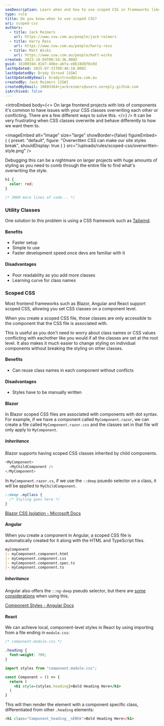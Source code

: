 ```yaml
---
seoDescription: Learn when and how to use scoped CSS in frameworks like Blazor, Angular, and React to avoid class conflicts and ensure consistent component styling.
type: rule
title: Do you know when to use scoped CSS?
uri: scoped-css
authors:
  - title: Jack Reimers
    url: https://www.ssw.com.au/people/jack-reimers
  - title: Harry Ross
    url: https://www.ssw.com.au/people/harry-ross
  - title: Matt Wicks
    url: https://www.ssw.com.au/people/matt-wicks
created: 2023-10-04T00:54:36.000Z
guid: 16300344-d1b7-4dbe-abfa-e8b18d8f0c8d
lastUpdated: 2025-07-31T00:46:18.000Z
lastUpdatedBy: Brady Stroud [SSW]
lastUpdatedByEmail: bradystroud@ssw.com.au
createdBy: Jack Reimers [SSW]
createdByEmail: 10693364+jackreimers@users.noreply.github.com
isArchived: false
---
```


<introEmbed
  body={<>
On large frontend projects with lots of components it's common to have issues with your CSS classes overwriting each other or conflicting.
There are a few different ways to solve this.
  </>}
/>
It can be very frustrating when CSS classes overwrite and behave differently to how we want them to.


<imageEmbed
  alt="Image"
  size="large"
  showBorder={false}
  figureEmbed={ {
    preset: "default",
    figure: "Overwritten CSS can make our site styles break",
    shouldDisplay: true
  } }
  src="/uploads/rules/scoped-css/overwritten-style.png"
/>


Debugging this can be a nightmare on larger projects with huge amounts of styling as you need to comb through the entire file to find what's overwriting the style.

```css
h1 {
  color: red;
}

/* 3000 more lines of code... */
```

### Utility Classes

One solution to this problem is using a CSS framework such as [Tailwind](https://tailwindcss.com).

#### Benefits

* Faster setup
* Simple to use
* Faster development speed once devs are familiar with it

#### Disadvantages

* Poor readability as you add more classes
* Learning curve for class names

### Scoped CSS

Most frontend frameworks such as Blazor, Angular and React support scoped CSS, allowing you set CSS classes on a component level.

When you create a scoped CSS file, those classes are only accessible to the component that the CSS file is associated with.

This is useful as you don't need to worry about class names or CSS values conflicting with eachother like you would if all the classes are set at the root level.
It also makes it much easier to change styling on individual components without breaking the styling on other classes.

#### Benefits

* Can reuse class names in each component without conflicts

#### Disadvantages

* Styles have to be manually written

#### Blazor

In Blazor scoped CSS files are associated with components with dot syntax.
For example, if we have a component called `MyComponent.razor`, we can create a file called `MyComponent.razor.css` and the classes set in that file will only apply to `MyComponent`.

##### Inheritance

Blazor supports having scoped CSS classes inherited by child components.

```cs
<MyComponent>
  <MyChildComponent />
</MyComponent>
```

In `MyComponent.razor.cs`, if we use the `::deep` psuedo selector on a class, it will be applied to `MyChildComponent`.

```css
::deep .myClass {
  /* Styling goes here */
}
```

[Blazor CSS Isolation - Microsoft Docs](https://learn.microsoft.com/en-us/aspnet/core/blazor/components/css-isolation?view=aspnetcore-7.0&WT.mc_id=DT-MVP-33518)

#### Angular

When you create a component in Angular, a scoped CSS file is automatically created for it along with the HTML and TypeScript files.

```md
myComponent
|- myComponent.component.html
|- myComponent.component.css
|- myComponent.component.spec.ts
|- myComponent.component.ts
```

##### Inheritance

Angular also offers the `::ng-deep` pseudo selector, but there are [some considerations](https://angular.io/guide/component-styles) when using this.

[Component Styles - Angular Docs](https://angular.io/guide/component-styles)

#### React

We can achieve local, component-level styles in React by using importing from a file ending in `module.css`:

```css
/* component.module.css */

.heading {
  font-weight: 700;
}
```

```jsx
import styles from "component.module.css";

const Component = () => {
  return (
    <h1 style={styles.heading}>Bold Heading Here</h1>
  )
}
```

This will then render the element with a component specific class, differentiated from other `.heading` elements:

```html
<h1 class="Component_heading__nEBhk">Bold Heading Here</h1>
```

